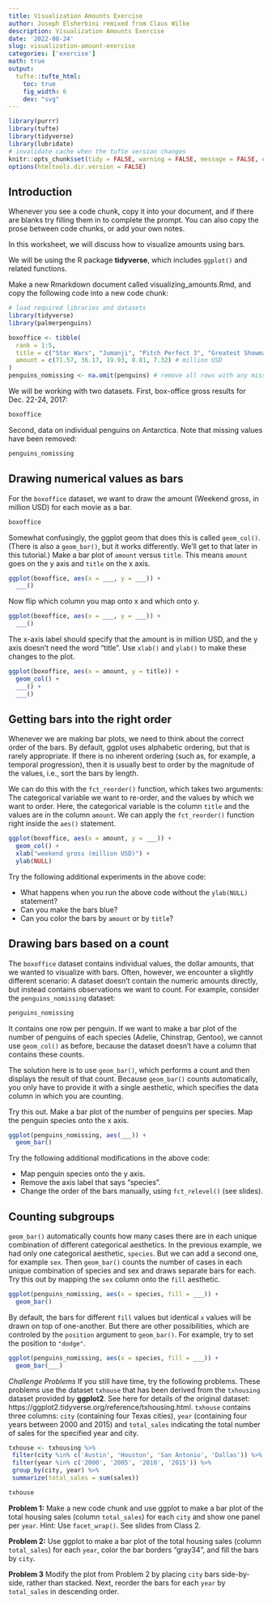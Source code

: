 ```yaml
---
title: Visualization Amounts Exercise
author: Joseph Elsherbini remixed from Claus Wilke
description: Visualization Amounts Exercise
date: '2022-08-24'
slug: visualization-amount-exercise
categories: ['exercise']
math: true
output:
  tufte::tufte_html:
    toc: true
    fig_width: 6
    dev: "svg"
---
```


```r
library(purrr)
library(tufte)
library(tidyverse)
library(lubridate)
# invalidate cache when the tufte version changes
knitr::opts_chunk$set(tidy = FALSE, warning = FALSE, message = FALSE, eval = FALSE,  comment = "", cache.extra = packageVersion('tufte'))
options(htmltools.dir.version = FALSE)

```

## Introduction
Whenever you see a code chunk, copy it into your document, and if there are blanks try filling them in to complete the prompt. You can also copy the prose between code chunks, or add your own notes.

In this worksheet, we will discuss how to visualize amounts using bars.

We will be using the R package **tidyverse**, which includes `ggplot()` and related functions.

Make a new Rmarkdown document called visualizing_amounts.Rmd, and copy the following code into a new code chunk:


```r
# load required libraries and datasets
library(tidyverse)
library(palmerpenguins)

boxoffice <- tibble(
  rank = 1:5,
  title = c("Star Wars", "Jumanji", "Pitch Perfect 3", "Greatest Showman", "Ferdinand"),
  amount = c(71.57, 36.17, 19.93, 8.81, 7.32) # million USD
)
penguins_nomissing <- na.omit(penguins) # remove all rows with any missing values
```

We will be working with two datasets. First, box-office gross results for Dec. 22-24, 2017:

```r
boxoffice
```

Second, data on individual penguins on Antarctica. Note that missing values have been removed:

```r
penguins_nomissing
```

## Drawing numerical values as bars

For the `boxoffice` dataset, we want to draw the amount (Weekend gross, in million USD) for each movie as a bar.

```r
boxoffice
```
Somewhat confusingly, the ggplot geom that does this is called `geom_col()`. (There is also a `geom_bar()`, but it works differently. We'll get to that later in this tutorial.) Make a bar plot of `amount` versus `title`. This means `amount` goes on the y axis and `title` on the x axis.

```r
ggplot(boxoffice, aes(x = ___, y = ___)) +
  ___()
```

Now flip which column you map onto x and which onto y.

```r
ggplot(boxoffice, aes(x = ___, y = ___)) +
  ___()
```

The x-axis label should specify that the amount is in million USD, and the y axis doesn't need the word "title". Use `xlab()` and `ylab()` to make these changes to the plot.

```r
ggplot(boxoffice, aes(x = amount, y = title)) +
  geom_col() +
  ___() +
  ___()
```

## Getting bars into the right order

Whenever we are making bar plots, we need to think about the correct order of the bars. By default, ggplot uses alphabetic ordering, but that is rarely appropriate. If there is no inherent ordering (such as, for example, a temporal progression), then it is usually best to order by the magnitude of the values, i.e., sort the bars by length.

We can do this with the `fct_reorder()` function, which takes two arguments: The categorical variable we want to re-order, and the values by which we want to order. Here, the categorical variable is the column `title` and the values are in the column `amount`. We can apply the `fct_reorder()` function right inside the `aes()` statement.

```r
ggplot(boxoffice, aes(x = amount, y = ___)) +
  geom_col() +
  xlab("weekend gross (million USD)") +
  ylab(NULL)
```

Try the following additional experiments in the above code:

- What happens when you run the above code without the `ylab(NULL)` statement?
- Can you make the bars blue?
- Can you color the bars by `amount` or by `title`?

## Drawing bars based on a count

The `boxoffice` dataset contains individual values, the dollar amounts, that we wanted to visualize with bars. Often, however, we encounter a slightly different scenario: A dataset doesn't contain the numeric amounts directly, but instead contains observations we want to count. For example, consider the `penguins_nomissing` dataset:

```r
penguins_nomissing
```

It contains one row per penguin. If we want to make a bar plot of the number of penguins of each species (Adelie, Chinstrap, Gentoo), we cannot use `geom_col()` as before, because the dataset doesn't have a column that contains these counts.

The solution here is to use `geom_bar()`, which performs a count and then displays the result of that count. Because `geom_bar()` counts automatically, you only have to provide it with a single aesthetic, which specifies the data column in which you are counting.

Try this out. Make a bar plot of the number of penguins per species. Map the penguin species onto the x axis.

```r
ggplot(penguins_nomissing, aes(___)) +
  geom_bar()
```

Try the following additional modifications in the above code:

- Map penguin species onto the y axis.
- Remove the axis label that says "species".
- Change the order of the bars manually, using `fct_relevel()` (see slides).

## Counting subgroups

`geom_bar()` automatically counts how many cases there are in each unique combination of different categorical aesthetics. In the previous example, we had only one categorical aesthetic, `species`. But we can add a second one, for example `sex`. Then `geom_bar()` counts the number of cases in each unique combination of species and sex and draws separate bars for each. Try this out by mapping the `sex` column onto the `fill` aesthetic.

```r
ggplot(penguins_nomissing, aes(x = species, fill = ___)) +
  geom_bar()
```

By default, the bars for different `fill` values but identical `x` values will be drawn on top of one-another. But there are other possibilities, which are controled by the `position` argument to `geom_bar()`. For example, try to set the position to `"dodge"`.

```r
ggplot(penguins_nomissing, aes(x = species, fill = ___)) +
  geom_bar(___)
```

 *Challenge Problems* If you still have time, try the following problems. These problems use the dataset `txhouse` that has been derived from the `txhousing` dataset provided by **ggplot2**. See here for details of the original dataset: https://ggplot2.tidyverse.org/reference/txhousing.html. `txhouse` contains three columns: `city` (containing four Texas cities), `year` (containing four years between 2000 and 2015) and `total_sales` indicating the total number of sales for the specified year and city.

 ```r
txhouse <- txhousing %>%
  filter(city %in% c('Austin', 'Houston', 'San Antonio', 'Dallas')) %>%
  filter(year %in% c('2000', '2005', '2010', '2015')) %>%
  group_by(city, year) %>%
  summarize(total_sales = sum(sales))
 ```

```r
txhouse
```

**Problem 1:** Make a new code chunk and use ggplot to make a bar plot of the total housing sales (column `total_sales`) for each `city` and show one panel per `year`. Hint: Use `facet_wrap()`. See slides from Class 2.


**Problem 2:** Use ggplot to make a bar plot of the total housing sales (column `total_sales`) for each `year`, color the bar borders "gray34", and fill the bars by `city`. 


**Problem 3** Modify the plot from Problem 2 by placing `city` bars side-by-side, rather than stacked. Next, reorder the bars for each `year` by `total_sales` in descending order. 


